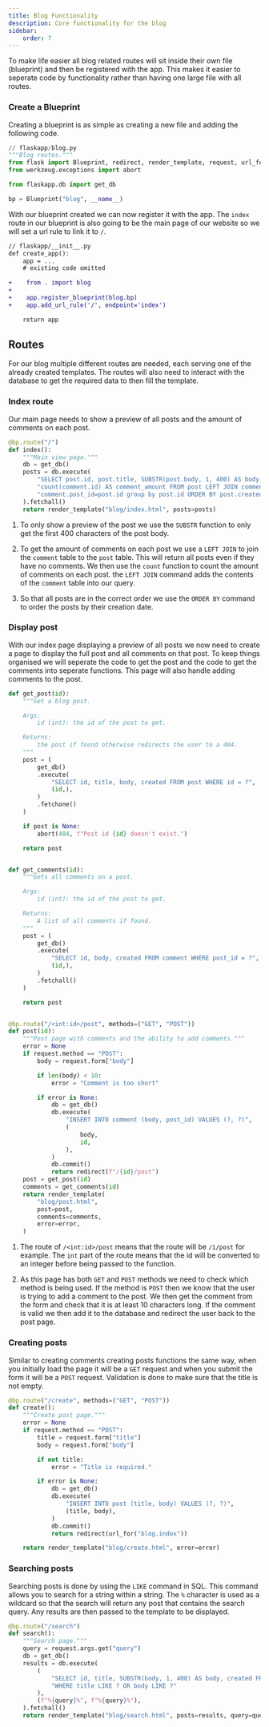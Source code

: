 ```yaml
---
title: Blog Functionality
description: Core functionality for the blog
sidebar:
    order: 7
---
```


To make life easier all blog related routes will sit inside their own file (blueprint) and then be registered with the app. This makes it easier to seperate code by functionality rather than having one large file with all routes.

### Create a Blueprint

Creating a blueprint is as simple as creating a new file and adding the following code.

```python
// flaskapp/blog.py
"""Blog routes."""
from flask import Blueprint, redirect, render_template, request, url_for
from werkzeug.exceptions import abort

from flaskapp.db import get_db

bp = Blueprint("blog", __name__)
```

With our blueprint created we can now register it with the app. The `index` route in our blueprint is also going to be the main page of our website so we will set a url rule to link it to `/`.

```diff lang=python
// flaskapp/__init__.py
def create_app():
    app = ...
    # existing code omitted

+    from . import blog
+
+    app.register_blueprint(blog.bp)
+    app.add_url_rule('/', endpoint='index')

    return app
```

## Routes

For our blog multiple different routes are needed, each serving one of the already created templates. The routes will also need to interact with the database to get the required data to then fill the template.

### Index route

Our main page needs to show a preview of all posts and the amount of comments on each post.

```python
@bp.route("/")
def index():
    """Main view page."""
    db = get_db()
    posts = db.execute(
        "SELECT post.id, post.title, SUBSTR(post.body, 1, 400) AS body, post.created, "
        "count(comment.id) AS comment_amount FROM post LEFT JOIN comment ON "
        "comment.post_id=post.id group by post.id ORDER BY post.created DESC",
    ).fetchall()
    return render_template("blog/index.html", posts=posts)
```

1. To only show a preview of the post we use the `SUBSTR` function to only get the first 400 characters of the post body.

2. To get the amount of comments on each post we use a `LEFT JOIN` to join the `comment` table to the `post` table. This will return all posts even if they have no comments. We then use the `count` function to count the amount of comments on each post. the `LEFT JOIN` command adds the contents of the `comment` table into our query.

3. So that all posts are in the correct order we use the `ORDER BY` command to order the posts by their creation date.

### Display post

With our index page displaying a preview of all posts we now need to create a page to display the full post and all comments on that post. To keep things organised we will seperate the code to get the post and the code to get the comments into seperate functions. This page will also handle adding comments to the post.

```python
def get_post(id):
    """Get a blog post.

    Args:
        id (int): the id of the post to get.

    Returns:
        the post if found otherwise redirects the user to a 404.
    """
    post = (
        get_db()
        .execute(
            "SELECT id, title, body, created FROM post WHERE id = ?",
            (id,),
        )
        .fetchone()
    )

    if post is None:
        abort(404, f"Post id {id} doesn't exist.")

    return post


def get_comments(id):
    """Gets all comments on a post.

    Args:
        id (int): the id of the post to get.

    Returns:
        A list of all comments if found.
    """
    post = (
        get_db()
        .execute(
            "SELECT id, body, created FROM comment WHERE post_id = ?",
            (id,),
        )
        .fetchall()
    )

    return post


@bp.route("/<int:id>/post", methods=("GET", "POST"))
def post(id):
    """Post page with comments and the ability to add comments."""
    error = None
    if request.method == "POST":
        body = request.form["body"]

        if len(body) < 10:
            error = "Comment is too short"

        if error is None:
            db = get_db()
            db.execute(
                "INSERT INTO comment (body, post_id) VALUES (?, ?)",
                (
                    body,
                    id,
                ),
            )
            db.commit()
            return redirect(f"/{id}/post")
    post = get_post(id)
    comments = get_comments(id)
    return render_template(
        "blog/post.html",
        post=post,
        comments=comments,
        error=error,
    )
```

1. The route of `/<int:id>/post` means that the route will be `/1/post` for example. The `int` part of the route means that the id will be converted to an integer before being passed to the function.

2. As this page has both `GET` and `POST` methods we need to check which method is being used. If the method is `POST` then we know that the user is trying to add a comment to the post. We then get the comment from the form and check that it is at least 10 characters long. If the comment is valid we then add it to the database and redirect the user back to the post page.

### Creating posts

Similar to creating comments creating posts functions the same way, when you initially load the page it will be a `GET` request and when you submit the form it will be a `POST` request. Validation is done to make sure that the title is not empty.

```python
@bp.route("/create", methods=("GET", "POST"))
def create():
    """Create post page."""
    error = None
    if request.method == "POST":
        title = request.form["title"]
        body = request.form["body"]

        if not title:
            error = "Title is required."

        if error is None:
            db = get_db()
            db.execute(
                "INSERT INTO post (title, body) VALUES (?, ?)",
                (title, body),
            )
            db.commit()
            return redirect(url_for("blog.index"))

    return render_template("blog/create.html", error=error)
```

### Searching posts

Searching posts is done by using the `LIKE` command in SQL. This command allows you to search for a string within a string. The `%` character is used as a wildcard so that the search will return any post that contains the search query. Any results are then passed to the template to be displayed.

```python
@bp.route("/search")
def search():
    """Search page."""
    query = request.args.get("query")
    db = get_db()
    results = db.execute(
        (
            "SELECT id, title, SUBSTR(body, 1, 400) AS body, created FROM post "
            "WHERE title LIKE ? OR body LIKE ?"
        ),
        (f"%{query}%", f"%{query}%"),
    ).fetchall()
    return render_template("blog/search.html", posts=results, query=query)
```

